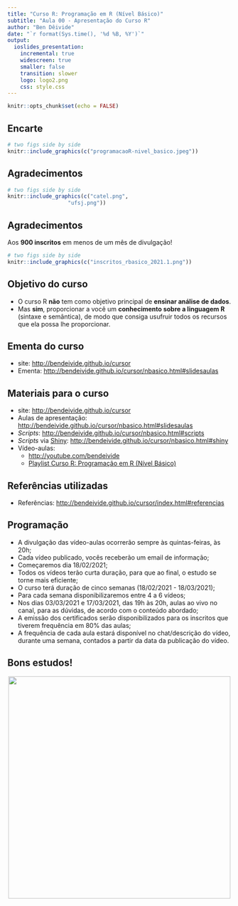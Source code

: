```yaml
---
title: "Curso R: Programação em R (Nível Básico)"
subtitle: "Aula 00 - Apresentação do Curso R"
author: "Ben Dêivide"
date: "`r format(Sys.time(), '%d %B, %Y')`"
output: 
  ioslides_presentation:
    incremental: true
    widescreen: true
    smaller: false
    transition: slower
    logo: logo2.png
    css: style.css
---
```


```r
knitr::opts_chunk$set(echo = FALSE)
```

<!--
YAML:
date: "`r format(Sys.time(), '%d %B, %Y')`"
=====
APRESENTACAO:

-->

## Encarte
```r
# two figs side by side
knitr::include_graphics(c("programacaoR-nivel_basico.jpeg"))
```

## Agradecimentos
```r
# two figs side by side
knitr::include_graphics(c("catel.png",
                   "ufsj.png"))
```

## Agradecimentos

Aos **900 inscritos** em menos de um mês de divulgação!

```r
# two figs side by side
knitr::include_graphics(c("inscritos_rbasico_2021.1.png"))
```

## Objetivo do curso

 - O curso R **não** tem como objetivo principal de **ensinar análise de dados**.
 - Mas **sim**, proporcionar a você um **conhecimento sobre a linguagem R** (sintaxe e semântica), de modo que consiga usufruir todos os recursos que ela possa lhe proporcionar.
 
## Ementa do curso

- site: <http://bendeivide.github.io/cursor>
- Ementa: <http://bendeivide.github.io/cursor/nbasico.html#slidesaulas>

## Materiais para o curso

- site: <http://bendeivide.github.io/cursor>
- Aulas de apresentação: <http://bendeivide.github.io/cursor/nbasico.html#slidesaulas>
- *Scripts*: <http://bendeivide.github.io/cursor/nbasico.html#scripts>
- *Scripts* via [Shiny](https://shiny.rstudio.com/): <http://bendeivide.github.io/cursor/nbasico.html#shiny>
- Vídeo-aulas: 
  - <http://youtube.com/bendeivide>
  - [Playlist Curso R: Programação em R (Nível Básico)](https://www.youtube.com/playlist?list=PL-20Z1XFWKR0y0qZdOM0KKqb4oEbAMs7O)

## Referências utilizadas

- Referências: <http://bendeivide.github.io/cursor/index.html#referencias>

## Programação

- A divulgação das vídeo-aulas ocorrerão sempre às quintas-feiras, às 20h;
- Cada vídeo publicado, vocês receberão um email de informação;
- Começaremos dia 18/02/2021;
- Todos os vídeos terão curta duração, para que ao final, o estudo se torne mais eficiente;
- O curso terá duração de cinco semanas (18/02/2021 - 18/03/2021);
- Para cada semana disponibilizaremos entre 4 a 6 vídeos;
- Nos dias 03/03/2021 e 17/03/2021, das 19h às 20h, aulas ao vivo no canal, para as dúvidas, de acordo com o conteúdo abordado;
- A emissão dos certificados serão disponibilizados para os inscritos que tiverem frequência em 80% das aulas;
- A frequência de cada aula estará disponível no chat/descrição do vídeo, durante uma semana, contados a partir da data da publicação do vídeo.

## Bons estudos!

<center>
[![](logo2.png){height=500 width=500}](http://youtube.com/bendeivide){target="_blank"}
</center>
